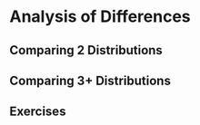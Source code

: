 # Analysis of Differences {#aod}

## Comparing 2 Distributions



## Comparing 3+ Distributions


## Exercises
